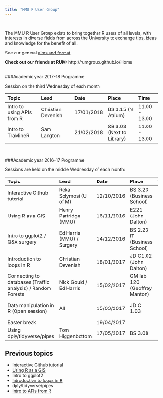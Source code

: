 ```yaml
---
title: "MMU R User Group"
---
```


<br>


The MMU R User Group exists to bring together R users of all levels, with interests in diverse fields from across the University to exchange tips, ideas and knowledge for the benefit of all.


See our general [aims and format]

[aims and format]: https://mmu-r-user-group.github.io/statement.html


**Check out our friends at RUM:** http://rumgroup.github.io/Home
<br><br>


###Academic year 2017-18 Programme

Session on the third Wednesday of each month

| Topic           | Lead          | Date       | Place         | Time     |
| :-------------- |:--------------| :--------- | :-------------|:---------|
| Intro to using APIs from R | Christian Devenish | 17/01/2018 | BS 3.15 (N Atrium)| 11.00 - 13.00|
| Intro to TraMineR | Sam Langton | 21/02/2018 | SB 3.03 (Next to Library) | 11.00 - 13.00|

<br>

###Academic year 2016-17 Programme

Sessions are held on the middle Wednesday of each month: 


| Topic           | Lead          | Date       | Place         | Time     |
| :-------------- |:--------------| :--------- | :-------------|:---------|
| Interactive Github tutorial   | Reka Solymosi (U of M)  | 12/10/2016 | BS 3.23 (Business School) |12.00 - 13.00 |
| Using R as a GIS              | Henry Partridge (MMU)   | 16/11/2016 |   E221 (John Dalton)      |12.00 - 13.00|
| Intro to ggplot2 / Q&A surgery| Ed Harris (MMU) / Surgery  |14/12/2016| BS 2.23 IT  (Business School) |12.00 - 13.00 |
|  Introduction to loops in R   | Christian Devenish      | 18/01/2017 | JD C1.02 (John Dalton)    |11.00 - 13.00|        
|  Connecting to databases (Traffic analysis) / Random Forests | Nick Gould / Ed Harris  | 15/02/2017| GM lab 120 (Geoffrey Manton) | 11.00 - 13.00|
|  Data manipulation in R (Open session) | All  | 15/03/2017| JD C 1.03 | 11.00 - 13.00 |
|  Easter break |   | 19/04/2017| | |
|  Using dply/tidyverse/pipes | Tom Higgenbottom | 17/05/2017| BS 3.08 | 12.00-14.00 |



## Previous topics

* Interactive Github tutorial  
* [Using R as a GIS](https://github.com/rcatlord/tutorials/blob/master/GIS/GIS.md)  
* Intro to ggplot2  
* [Introduction to loops in R ](https://github.com/Cdevenish/Teaching/blob/master/IntroR/Intro_loops.r )  
* dply/tidyverse/pipes
* [Intro to APIs from R](https://github.com/Cdevenish/R-Material/tree/master/R%20Group/API)
